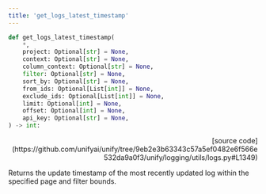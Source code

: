 ```yaml
---
title: 'get_logs_latest_timestamp'
---
```


```python
def get_logs_latest_timestamp(
    *,
    project: Optional[str] = None,
    context: Optional[str] = None,
    column_context: Optional[str] = None,
    filter: Optional[str] = None,
    sort_by: Optional[str] = None,
    from_ids: Optional[List[int]] = None,
    exclude_ids: Optional[List[int]] = None,
    limit: Optional[int] = None,
    offset: Optional[int] = None,
    api_key: Optional[str] = None,
) -> int:
```

<p align="right">[source code](https://github.com/unifyai/unify/tree/9eb2e3b63343c57a5ef0482e6f566e532da9a0f3/unify/logging/utils/logs.py#L1349)</p>

Returns the update timestamp of the most recently updated log within the specified page and filter bounds.